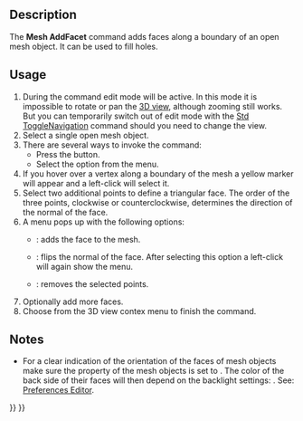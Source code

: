 <languages/>
<translate>

<!--T:1-->
{{Docnav
|[[Mesh_FillInteractiveHole|FillInteractiveHole]]
|[[Mesh_RemoveComponents|RemoveComponents]]
|[[Mesh_Workbench|Mesh]]
|IconL=Mesh_FillInteractiveHole.svg
|IconR=Mesh_RemoveComponents.svg
|IconC=Workbench_Mesh.svg
}}

<!--T:2-->
{{GuiCommand
|Name=Mesh AddFacet
|MenuLocation=Meshes → Triangle
|Workbenches=[[Mesh_Workbench|Mesh]]
|SeeAlso=[[Mesh_FillupHoles|Mesh FillupHoles]], [[Mesh_FillInteractiveHole|Mesh FillInteractiveHole]]
}}

==Description== <!--T:3-->

<!--T:4-->
The '''Mesh AddFacet''' command adds faces along a boundary of an open mesh object. It can be used to fill holes.

==Usage== <!--T:5-->

<!--T:6-->
# During the command edit mode will be active. In this mode it is impossible to rotate or pan the [[3D_view|3D view]], although zooming still works. But you can temporarily switch out of edit mode with the [[Std_ToggleNavigation|Std ToggleNavigation]] command should you need to change the view.
# Select a single open mesh object.
# There are several ways to invoke the command:
#* Press the {{Button|[[Image:Mesh_AddFacet.svg|16px]] [[Mesh_AddFacet|Triangle]]}} button.
#* Select the {{MenuCommand|Meshes → [[Image:Mesh_AddFacet.svg|16px]] Triangle}} option from the menu.
# If you hover over a vertex along a boundary of the mesh a yellow marker will appear and a left-click will select it.
# Select two additional points to define a triangular face. The order of the three points, clockwise or counterclockwise, determines the direction of the normal of the face.
# A menu pops up with the following options:
#* {{MenuCommand|Add triangle}}: adds the face to the mesh.
#* {{MenuCommand|Flip normal}}: flips the normal of the face. After selecting this option a left-click will again show the menu.
#* {{MenuCommand|Clear}}: removes the selected points.
# Optionally add more faces.
# Choose {{MenuCommand|Finish}} from the 3D view contex menu to finish the command.

==Notes== <!--T:7-->

<!--T:8-->
* For a clear indication of the orientation of the faces of mesh objects make sure the {{PropertyView|Lighting}} property of the mesh objects is set to {{Value|One side}}. The color of the back side of their faces will then depend on the backlight settings: {{MenuCommand|Edit → Preferences... → Display → 3D View → Backlight color - Intensity}}. See: [[Preferences_Editor#3D_View|Preferences Editor]].


<!--T:9-->
{{Docnav
|[[Mesh_FillInteractiveHole|FillInteractiveHole]]
|[[Mesh_RemoveComponents|RemoveComponents]]
|[[Mesh_Workbench|Mesh]]
|IconL=Mesh_FillInteractiveHole.svg
|IconR=Mesh_RemoveComponents.svg
|IconC=Workbench_Mesh.svg
}}

</translate>
{{Mesh Tools navi{{#translation:}}}}
{{Userdocnavi{{#translation:}}}}
{{clear}}